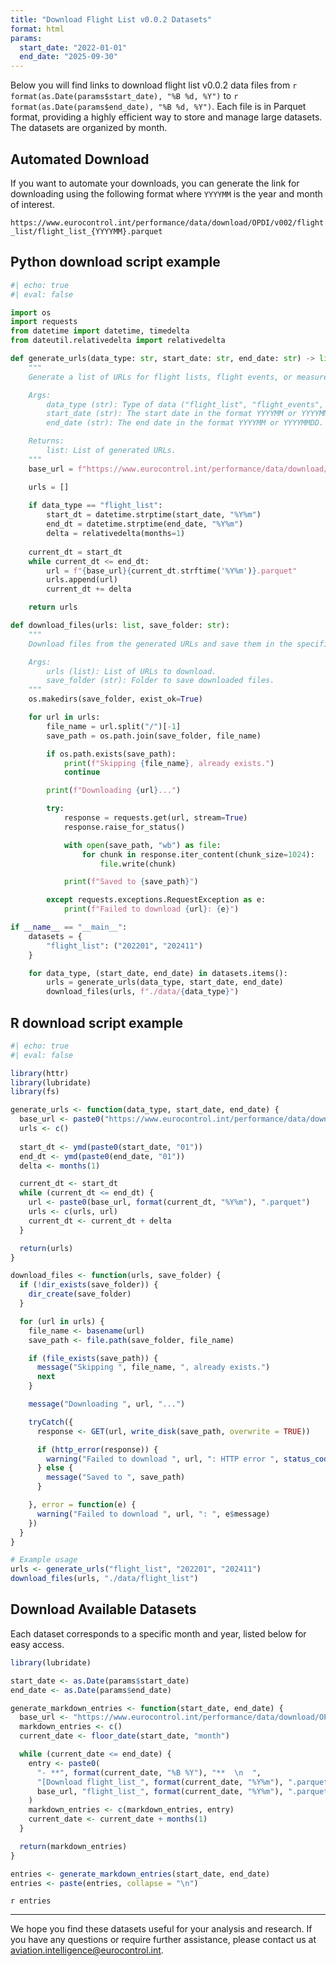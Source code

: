 ```yaml
---
title: "Download Flight List v0.0.2 Datasets"
format: html
params:
  start_date: "2022-01-01"
  end_date: "2025-09-30"
---
```


Below you will find links to download flight list v0.0.2 data files from `r format(as.Date(params$start_date), "%B %d, %Y")` to `r format(as.Date(params$end_date), "%B %d, %Y")`. Each file is in Parquet format, providing a highly efficient way to store and manage large datasets. The datasets are organized by month.

## Automated Download

If you want to automate your downloads, you can generate the link for downloading using the following format where `YYYYMM` is the year and month of interest. 

```https://www.eurocontrol.int/performance/data/download/OPDI/v002/flight_list/flight_list_{YYYYMM}.parquet```

::: {.callout-tip collapse="true"}

## Python download script example

```python
#| echo: true
#| eval: false

import os
import requests
from datetime import datetime, timedelta
from dateutil.relativedelta import relativedelta

def generate_urls(data_type: str, start_date: str, end_date: str) -> list:
    """
    Generate a list of URLs for flight lists, flight events, or measurements.

    Args:
        data_type (str): Type of data ("flight_list", "flight_events", "measurements").
        start_date (str): The start date in the format YYYYMM or YYYYMMDD.
        end_date (str): The end date in the format YYYYMM or YYYYMMDD.

    Returns:
        list: List of generated URLs.
    """
    base_url = f"https://www.eurocontrol.int/performance/data/download/OPDI/v002/{data_type}/{data_type}_"

    urls = []
    
    if data_type == "flight_list":
        start_dt = datetime.strptime(start_date, "%Y%m")
        end_dt = datetime.strptime(end_date, "%Y%m")
        delta = relativedelta(months=1)
    
    current_dt = start_dt
    while current_dt <= end_dt:
        url = f"{base_url}{current_dt.strftime('%Y%m')}.parquet"
        urls.append(url)
        current_dt += delta

    return urls

def download_files(urls: list, save_folder: str):
    """
    Download files from the generated URLs and save them in the specified folder.

    Args:
        urls (list): List of URLs to download.
        save_folder (str): Folder to save downloaded files.
    """
    os.makedirs(save_folder, exist_ok=True)

    for url in urls:
        file_name = url.split("/")[-1]
        save_path = os.path.join(save_folder, file_name)

        if os.path.exists(save_path):
            print(f"Skipping {file_name}, already exists.")
            continue

        print(f"Downloading {url}...")

        try:
            response = requests.get(url, stream=True)
            response.raise_for_status()

            with open(save_path, "wb") as file:
                for chunk in response.iter_content(chunk_size=1024):
                    file.write(chunk)

            print(f"Saved to {save_path}")

        except requests.exceptions.RequestException as e:
            print(f"Failed to download {url}: {e}")

if __name__ == "__main__":
    datasets = {
        "flight_list": ("202201", "202411")
    }

    for data_type, (start_date, end_date) in datasets.items():
        urls = generate_urls(data_type, start_date, end_date)
        download_files(urls, f"./data/{data_type}")
```

:::

::: {.callout-tip collapse="true"}

## R download script example
 
```R
#| echo: true
#| eval: false

library(httr)
library(lubridate)
library(fs)

generate_urls <- function(data_type, start_date, end_date) {
  base_url <- paste0("https://www.eurocontrol.int/performance/data/download/OPDI/v002/", data_type, "/", data_type, "_")
  urls <- c()
  
  start_dt <- ymd(paste0(start_date, "01"))
  end_dt <- ymd(paste0(end_date, "01"))
  delta <- months(1)

  current_dt <- start_dt
  while (current_dt <= end_dt) {
    url <- paste0(base_url, format(current_dt, "%Y%m"), ".parquet")
    urls <- c(urls, url)
    current_dt <- current_dt + delta
  }

  return(urls)
}

download_files <- function(urls, save_folder) {
  if (!dir_exists(save_folder)) {
    dir_create(save_folder)
  }

  for (url in urls) {
    file_name <- basename(url)
    save_path <- file.path(save_folder, file_name)

    if (file_exists(save_path)) {
      message("Skipping ", file_name, ", already exists.")
      next
    }

    message("Downloading ", url, "...")

    tryCatch({
      response <- GET(url, write_disk(save_path, overwrite = TRUE))

      if (http_error(response)) {
        warning("Failed to download ", url, ": HTTP error ", status_code(response))
      } else {
        message("Saved to ", save_path)
      }

    }, error = function(e) {
      warning("Failed to download ", url, ": ", e$message)
    })
  }
}

# Example usage
urls <- generate_urls("flight_list", "202201", "202411")
download_files(urls, "./data/flight_list")
```

:::

## Download Available Datasets

Each dataset corresponds to a specific month and year, listed below for easy access.

```r
library(lubridate)

start_date <- as.Date(params$start_date)
end_date <- as.Date(params$end_date)

generate_markdown_entries <- function(start_date, end_date) {
  base_url <- "https://www.eurocontrol.int/performance/data/download/OPDI/v002/flight_list/"
  markdown_entries <- c()
  current_date <- floor_date(start_date, "month")

  while (current_date <= end_date) {
    entry <- paste0(
      "- **", format(current_date, "%B %Y"), "**  \n  ",
      "[Download flight_list_", format(current_date, "%Y%m"), ".parquet](", 
      base_url, "flight_list_", format(current_date, "%Y%m"), ".parquet)"
    )
    markdown_entries <- c(markdown_entries, entry)
    current_date <- current_date + months(1)
  }

  return(markdown_entries)
}

entries <- generate_markdown_entries(start_date, end_date)
entries <- paste(entries, collapse = "\n")
```

`r entries`

---

We hope you find these datasets useful for your analysis and research. If you have any questions or require further assistance, please contact us at [aviation.intelligence@eurocontrol.int](mailto:aviation.intelligence@eurocontrol.int).

